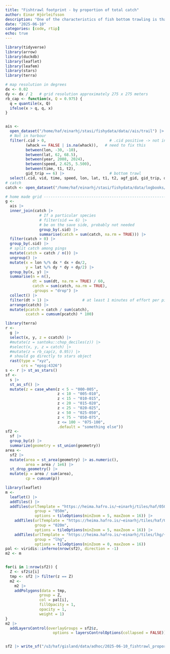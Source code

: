 ```yaml
---
title: "Fishtrawl footprint - by proportion of total catch"
author: Einar Hjörleifsson
description: "One of the characteristics of fish bottom trawling is that the catch is taken in a very limited area of the total trawl footprint. E.g. about 60% of the catch is taken in 10% of the total area. Here we 'look' at this from the other angle and show show the areas were less than 5%, 10%, .. percentage of the total catch is taken. These kind of acrobatics may be a foundation for some intriguing discussions."
date: "2025-06-10"
categories: [code, rtip]
echo: true
---
```


```r
library(tidyverse)
library(arrow)
library(duckdb)
library(leaflet)
library(leafem)
library(stars)
library(terra)

# map resolution in degrees
dx <- 0.02
dy <- dx / 2   # grid resolution approximately 275 x 275 meters
rb_cap <- function(x, Q = 0.975) {
  q = quantile(x, Q)
  ifelse(x > q, q, x)
}


ais <- 
  open_dataset("/home/haf/einarhj/stasi/fishydata/data//ais/trail") |> 
  # Not in harbour
  filter(.cid > 0,                            # .cid positive -> not in harbour
         (whack == FALSE | is.na(whack)),   # need to fix this
         between(lon, -30, -10),
         between(lat, 62, 68.5),
         between(year, 2008, 2024),
         between(speed, 2.625, 5.500),
         between(time, t1, t2),
         gid_trip == 6) |>                    # bottom trawl 
  select(.cid, vid, time, speed, lon, lat, t1, t2, agf_gid, gid_trip, dd, dt, .sid)
# catch
catch <- open_dataset("/home/haf/einarhj/stasi/fishydata/data/logbooks/catch-for-ais.parquet")

# home made grid ----------------------------------------------------------
g <- 
  ais |> 
  inner_join(catch |> 
               # If a particular species
               # filter(sid == 6) |> 
               # be on the save side, probably not needed
               group_by(.sid) |> 
               summarise(catch = sum(catch, na.rm = TRUE))) |>
  filter(catch > 0) |> 
  group_by(.sid) |> 
  # split catch among pings
  mutate(catch = catch / n()) |> 
  ungroup() |> 
  mutate(x = lon %/% dx * dx + dx/2,
         y = lat %/% dy * dy + dy/2) |> 
  group_by(x, y) |> 
  summarise(n = n(),
            dt = sum(dt, na.rm = TRUE) / 60,
            catch = sum(catch, na.rm = TRUE),
            .groups = "drop") |> 
  collect() |> 
  filter(dt > 1) |>               # at least 1 minutes of effort per pixel
  arrange(catch) |> 
  mutate(pcatch = catch / sum(catch),
         ccatch = cumsum(pcatch) * 100)

library(terra)
r <- 
  g |> 
  select(x, y, z = ccatch) |> 
  #mutate(z = santoku::chop_deciles(z)) |> 
  #select(x, y, z = catch) |> 
  #mutate(z = rb_cap(z, 0.95)) |> 
  # should go directly to stars object
  rast(type = "xyz",
       crs = "epsg:4326")
s <- r |> st_as_stars()
sf <- 
  s |> 
  st_as_sf() |> 
  mutate(z = case_when(z < 5 ~ "000-005",
                       z < 10 ~ "005-010",
                       z < 15 ~ "010-015",
                       z < 20 ~ "015-020",
                       z < 25 ~ "020-025",
                       z < 50 ~ "025-050",
                       z < 75 ~ "050-075",
                       z <= 100 ~ "075-100",
                       .default = "something else"))
sf2 <- 
  sf |> 
  group_by(z) |>  
  summarize(geometry = st_union(geometry))
area <- 
  sf2 |> 
  mutate(area = st_area(geometry) |> as.numeric(),
         area = area / 1e6) |> 
  st_drop_geometry() |> 
  mutate(p = area / sum(area),
         cp = cumsum(p))

library(leaflet)
m <- 
  leaflet() |> 
  addTiles() |> 
  addTiles(urlTemplate = "https://heima.hafro.is/~einarhj/tiles/haf/050m/{z}/{x}/{-y}.png",
             group = "050m",
             options = tileOptions(minZoom = 5, maxZoom = 16)) |>
    addTiles(urlTemplate = "https://heima.hafro.is/~einarhj/tiles/haf/020m/{z}/{x}/{-y}.png",
             group = "020m",
             options = tileOptions(minZoom = 5, maxZoom = 16)) |>
    addTiles(urlTemplate = "https://heima.hafro.is/~einarhj/tiles/lhg/{z}/{x}/{-y}.png",
             group = "lhg",
             options = tileOptions(minZoom = 0, maxZoom = 16))
pal <- viridis::inferno(nrow(sf2), direction = -1)
m2 <- m


for(i in 1:nrow(sf2)) {
  Z <- sf2$z[i]
  tmp <- sf2 |> filter(z == Z)
  m2 <- 
    m2 |> 
    addPolygons(data = tmp,
               group = Z,
               col = pal[i],
               fillOpacity = 1,
               opacity = 1,
               weight = 1)
}
m2 |> 
  addLayersControl(overlayGroups = sf2$z,
                     options = layersControlOptions(collapsed = FALSE))


sf2 |> write_sf("/u3/haf/gisland/data/adhoc/2025-06-10_fishtrawl_proportion_of_catch.gpkg")
```
